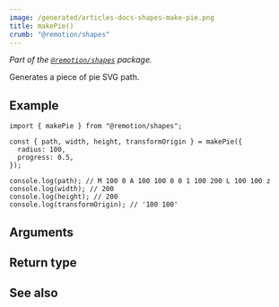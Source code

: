 ```yaml
---
image: /generated/articles-docs-shapes-make-pie.png
title: makePie()
crumb: "@remotion/shapes"
---
```



_Part of the [`@remotion/shapes`](/docs/shapes) package._

Generates a piece of pie SVG path.

## Example

```tsx twoslash title="pie.ts"
import { makePie } from "@remotion/shapes";

const { path, width, height, transformOrigin } = makePie({
  radius: 100,
  progress: 0.5,
});

console.log(path); // M 100 0 A 100 100 0 0 1 100 200 L 100 100 z
console.log(width); // 200
console.log(height); // 200
console.log(transformOrigin); // '100 100'
```

## Arguments

<ShapeOptions shape="pie"/>

## Return type

<MakeShapeReturnType shape="pie"/>

## See also

<MakeShapeSeeAlso shape="pie"/>
